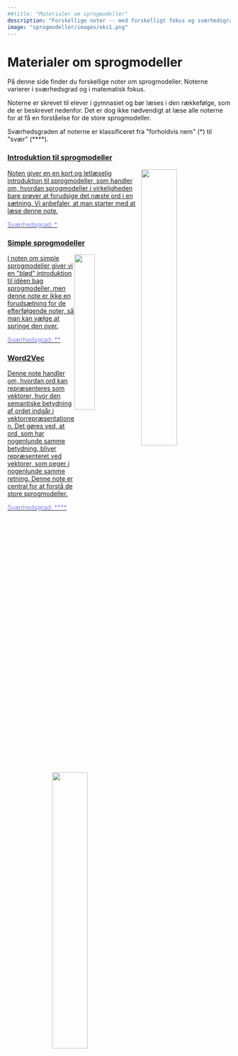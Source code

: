 ```yaml
---
##title: "Materialer om sprogmodeller"
description: "Forskellige noter -- med forskelligt fokus og sværhedsgrad -- om sprogmodeller."
image: "sprogmodeller/images/eks1.png"
---
```


# Materialer om sprogmodeller

På denne side finder du forskellige noter om sprogmodeller. Noterne varierer i sværhedsgrad og i matematisk fokus. 

Noterne er skrevet til elever i gymnasiet og bør læses i den rækkefølge, som de er beskrevet nedenfor. Det er dog ikke nødvendigt at læse alle noterne for at få en forståelse for de store sprogmodeller. 

Sværhedsgraden af noterne er klassificeret fra \"forholdvis nem\" (\*) til \"svær\" (\*\*\*\*).




<!-- Start på clickable section -->

<a href="sprogmodeller/intro.html" class="quarto-grid-link">

::: {.boxed}

### Introduktion til sprogmodeller

![](sprogmodeller/images/sprog.jpg){style='float:right;'  width=40%}

Noten giver en en kort og letlæselig introduktion til sprogmodeller, som handler om, hvordan sprogmodeller i virkeligheden bare prøver at forudsige det næste ord i en sætning. Vi anbefaler, at man starter med at læse denne note.

[Sværhedsgrad: \*]{style="color: #8086F2"}

:::

<!-- Slut på clickable section -->
</a>




<!-- Start på clickable section -->

<a href="sprogmodeller/simple.html" class="quarto-grid-link">

::: {.boxed}

### Simple sprogmodeller

![](sprogmodeller/images/sprog2.jpg){style='float:right;'  width=30%}

I noten om simple sprogmodeller giver vi en \"blød\" introduktion til idéen bag sprogmodeller, men denne note er ikke en forudsætning for de efterfølgende noter, så man kan vælge at springe den over.


[Sværhedsgrad: \*\*]{style="color: #8086F2"}

:::

<!-- Slut på clickable section -->
</a>





<!-- Start på clickable section -->

<a href="sprogmodeller/word2vec.html" class="quarto-grid-link">

::: {.boxed}

### Word2Vec

![](sprogmodeller/images/eks1.png){style='float:right;'  width=40%}

Denne note handler om, hvordan ord kan repræsenteres som vektorer, hvor den semantiske betydning af ordet indgår i vektorrepræsentationen. Det gøres ved, at ord, som har nogenlunde samme betydning, bliver repræsenteret ved vektorer, som peger i nogenlunde samme retning. Denne note er central for at forstå de store sprogmodeller. 


[Sværhedsgrad: \*\*\*\*]{style="color: #8086F2"}

:::

<!-- Slut på clickable section -->
</a>





<!-- ### Neurale netværk til tekstgenerering -->

<!-- ![](materialer/materialer/sprogmodeller/images/){style='float:right;'  width=40%} -->

<!-- -   Neurale netværk til tekstgenerering (avanceret, kan udelades) -->


<!-- **Sværhedsgrad: \*\*\*\* ** -->


<!-- ### Transformeren -->

<!-- ![](materialer/materialer/sprogmodeller/images/){style='float:right;'  width=40%} -->

<!-- -   Transformeren (avanceret, kan udelades, bygger på \"neurale netværk -->
<!--     til tekstgenerering\") -->


<!-- **Sværhedsgrad: \*\*\*\* ** -->
